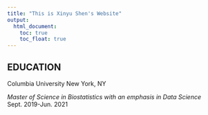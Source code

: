 ```yaml
---
title: "This is Xinyu Shen's Website"
output: 
  html_document:
    toc: true
    toc_float: true
---
```


## EDUCATION

Columbia University                                                           New York, NY

_Master of Science in Biostatistics with an emphasis in Data Science_         Sept. 2019-Jun. 2021